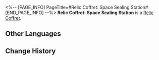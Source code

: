 <%-- [PAGE_INFO]
PageTitle=#Relic Coffret: Space Sealing Station#
[END_PAGE_INFO] --%>
{{Item Infobox
|id          = 71012
|image       = Item Relic Coffret- Space Sealing Station.png
|type        = Relic Coffret
|invCategory = Valuables
|rarity      = 5
|effect      = A device used to collect and restore the Lightdust in the Fragmentum to its original form. Use this to obtain a random 5-star relic from the Space Sealing Station set.
|description = You never know what's in the box until you open it.
}}
{{Description|''"So it's essentially like buying a lottery ticket?"<br />"At least we don't need to worry about finding a cat that is both dead and alive."''}}
'''Relic Coffret: Space Sealing Station''' is a [[Relic Coffret]].

==Other Languages==
{{Other Languages
|en   = Relic Coffret: Space Sealing Station
|zhs  = 遗器铸盒：太空封印站
|zht  = 遺器鑄盒：太空封印站
|ja   = 遺物ボックス：宇宙封印ステーション
|ko   = 유물 주조함: 우주 봉인 정거장
|es   = Cofre de artefactos: Estación sellaespacios
|fr   = Coffret à relique : Station de scellement spatial
|ru   = Сундук с Реликвиями: Запечатывающая космос станция
|th   = กล่องรีลิกส์: Space Sealing Station
|vi   = Hộp Đúc Di Vật: Trạm Phong Ấn Không Gian
|de   = Reliktkästchen: Raumstation für Versiegelung
|id   = Relic Coffret: Space Sealing Station
|pt   = Cofre de Relíquia: Estação de Vedação Espacial
}}

==Change History==
{{Change History|2.0}}